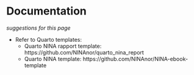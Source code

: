 # Documentation {#seq-documentation}

*suggestions for this page*

- Refer to Quarto templates:
    - Quarto NINA rapport template: https://github.com/NINAnor/quarto_nina_report
    - Quarto NINA template: https://github.com/NINAnor/NINA-ebook-template